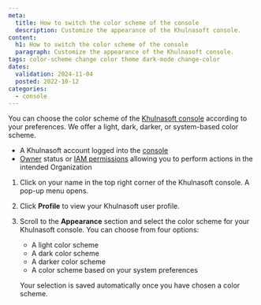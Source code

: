 ```yaml
---
meta:
  title: How to switch the color scheme of the console
  description: Customize the appearance of the Khulnasoft console.
content:
  h1: How to switch the color scheme of the console
  paragraph: Customize the appearance of the Khulnasoft console.
tags: color-scheme change color theme dark-mode change-color 
dates:
  validation: 2024-11-04
  posted: 2022-10-12
categories:
  - console
---
```


You can choose the color scheme of the [Khulnasoft console](/console/account/concepts/#console) according to your preferences. We offer a light, dark, darker, or system-based color scheme.

<Macro id="requirements" />

- A Khulnasoft account logged into the [console](https://console.khulnasoft.com)
- [Owner](/identity-and-access-management/iam/concepts/#owner) status or [IAM permissions](/identity-and-access-management/iam/concepts/#permission) allowing you to perform actions in the intended Organization

1. Click on your name in the top right corner of the Khulnasoft console. A pop-up menu opens.

2. Click **Profile** to view your Khulnasoft user profile.

3. Scroll to the **Appearance** section and select the color scheme for your Khulnasoft console. You can choose from four options:
    * A light color scheme
    * A dark color scheme
    * A darker color scheme
    * A color scheme based on your system preferences

    <Message type="note">

    Your selection is saved automatically once you have chosen a color scheme.

    </Message>
